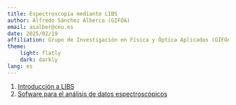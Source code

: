 ```yaml
---
title: Espectroscopía mediante LIBS 
author: Alfredo Sánchez Alberca (GIFOA)
email: asalber@ceu.es
date: 2025/02/19
affiliation: Grupo de Investigación en Física y Óptica Aplicadas (GIFOA), Universidad CEU San Pablo
theme: 
    light: flatly
    dark: darkly
lang: es
---
```


1. [Introducción a LIBS](espectroscopia-libs.html)
1. [Sofware para el análisis de datos espectroscópicos](software.html)